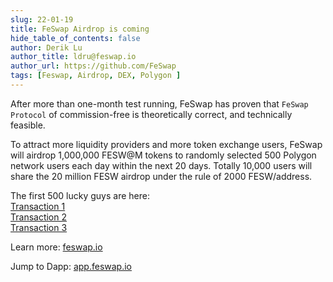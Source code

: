 ```yaml
---
slug: 22-01-19
title: FeSwap Airdrop is coming
hide_table_of_contents: false
author: Derik Lu
author_title: ldru@feswap.io
author_url: https://github.com/FeSwap
tags: [Feswap, Airdrop, DEX, Polygon ]
---
```


After more than one-month test running, FeSwap has proven that `FeSwap Protocol` of commission-free is theoretically correct, 
and technically feasible. 

To attract more liquidity providers and more token exchange users, FeSwap will airdrop 1,000,000 FESW@M tokens to randomly 
selected 500 Polygon network users each day within the next 20 days. Totally 10,000 users will share the 20 million FESW 
airdrop under the rule of 2000 FESW/address.  

The first 500 lucky guys are here:<br/>
[Transaction 1](https://polygonscan.com/tx/0x35e9f74f665517c81bf9b03cbd574b62c13b8c338d2a85ae243832974d9082f0)<br/>
[Transaction 2](https://polygonscan.com/tx/0x33c370d721c79c3252ec51f96c1256d0742088bc5c8dfbe2c9b6e05525924f66)<br/>
[Transaction 3](https://polygonscan.com/tx/0x2482b6724186965768f4ceb73ed275578520fab89be626e729974a31791650e4)<br/>

Learn more: [feswap.io](https://www.feswap.io)

Jump to Dapp: [app.feswap.io](https://app.feswap.io)





